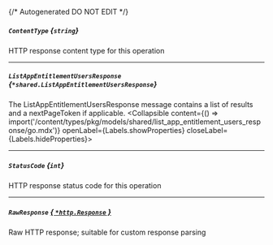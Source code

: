 {/* Autogenerated DO NOT EDIT  */}

##### `ContentType` *{`string`}*
HTTP response content type for this operation

---
##### `ListAppEntitlementUsersResponse` *{`*shared.ListAppEntitlementUsersResponse`}*
The ListAppEntitlementUsersResponse message contains a list of results and a nextPageToken if applicable.
<Collapsible content={() => import('/content/types/pkg/models/shared/list_app_entitlement_users_response/go.mdx')} openLabel={Labels.showProperties} closeLabel={Labels.hideProperties}>
</Collapsible>

---
##### `StatusCode` *{`int`}*
HTTP response status code for this operation

---
##### `RawResponse` [*{ `*http.Response` }*](https://pkg.go.dev/net/http#Response)
Raw HTTP response; suitable for custom response parsing



